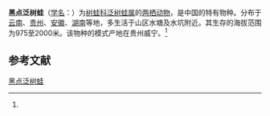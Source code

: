 {{Speciesbox
| name = 黑点泛树蛙
| status = 
| status_system = 
| image = 
| genus = Polypedates
| species = nigropunctatus
| authority = (Liu, Hu et Yang, 1962)<ref name='id5038'>{{cite web| url =http://www.bioinfo.cn/db05/BjdwSpecies.php?action=view&id=5038| title =黑点泛树蛙| work =《中国动物物种编目数据库》| publisher =中国科学院微生物研究所| author =中国科学院动物研究所| accessdate =2009-04-11| deadurl =yes| archiveurl =https://web.archive.org/web/20160305030623/http://www.bioinfo.cn/db05/BjdwSpecies.php?action=view&id=5038| archivedate =2016-03-05}}</ref>
}}

'''黑点泛树蛙'''（[[学名|学名]]：{{lang|la|''Polypedates nigropunctatus''}}）为[[树蛙科|树蛙科]][[泛树蛙属|泛树蛙属]]的[[两栖动物|两栖动物]]，是中国的特有物种。分布于[[云南|云南]]、[[贵州|贵州]]、[[安徽|安徽]]、[[湖南|湖南]]等地，多生活于山区水塘及水坑附近。其生存的海拔范围为975至2000米。该物种的模式产地在贵州威宁。<ref name='id5038'/>

== 参考文献 ==
{{reflist}}

{{Wikispecies|Polypedates nigropunctatus}}
{{Taxonbar|from=Q28056220}}

[[Category:泛树蛙属|黑点泛树蛙]]


{{amphibian-stub}}